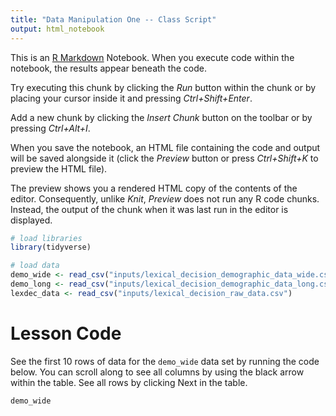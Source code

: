 ```yaml
---
title: "Data Manipulation One -- Class Script"
output: html_notebook
---
```


This is an [R Markdown](http://rmarkdown.rstudio.com) Notebook. When you execute code within the notebook, the results appear beneath the code.

Try executing this chunk by clicking the *Run* button within the chunk or by placing your cursor inside it and pressing *Ctrl+Shift+Enter*.

Add a new chunk by clicking the *Insert Chunk* button on the toolbar or by pressing *Ctrl+Alt+I*.

When you save the notebook, an HTML file containing the code and output will be saved alongside it (click the *Preview* button or press *Ctrl+Shift+K* to preview the HTML file).

The preview shows you a rendered HTML copy of the contents of the editor. Consequently, unlike *Knit*, *Preview* does not run any R code chunks. Instead, the output of the chunk when it was last run in the editor is displayed.

```r
# load libraries
library(tidyverse)

# load data
demo_wide <- read_csv("inputs/lexical_decision_demographic_data_wide.csv")
demo_long <- read_csv("inputs/lexical_decision_demographic_data_long.csv")
lexdec_data <- read_csv("inputs/lexical_decision_raw_data.csv")
```

# Lesson Code

See the first 10 rows of data for the `demo_wide` data set by running the code below. You can scroll along to see all columns by using the black arrow within the table. See all rows by clicking Next in the table.

```r
demo_wide
```

